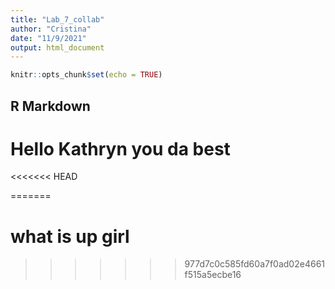 ```yaml
---
title: "Lab_7_collab"
author: "Cristina"
date: "11/9/2021"
output: html_document
---
```


```r
knitr::opts_chunk$set(echo = TRUE)
```

## R Markdown
# Hello Kathryn you da best 
<<<<<<< HEAD

=======

# what is up girl 
>>>>>>> 977d7c0c585fd60a7f0ad02e4661f515a5ecbe16
